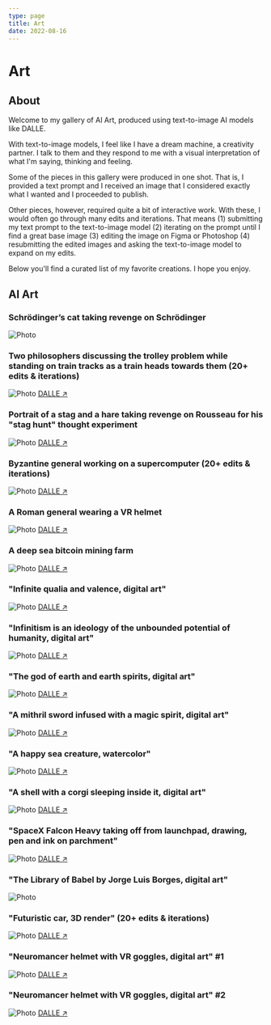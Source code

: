 ```yaml
---
type: page
title: Art
date: 2022-08-16
---
```


# Art


## About

Welcome to my gallery of AI Art, produced using text-to-image AI models like DALLE.

With text-to-image models, I feel like I have a dream machine, a creativity partner. I talk to them and they respond to me with a visual interpretation of what I'm saying, thinking and feeling.

Some of the pieces in this gallery were produced in one shot. That is, I provided a text prompt and I received an image that I considered exactly what I wanted and I proceeded to publish.

Other pieces, however, required quite a bit of interactive work. With these, I would often go through many edits and iterations. That means (1) submitting my text prompt to the text-to-image model (2) iterating on the prompt until I find a great base image (3) editing the image on Figma or Photoshop (4) resubmitting the edited images and asking the text-to-image model to expand on my edits.

Below you'll find a curated list of my favorite creations. I hope you enjoy.

## AI Art

### Schrödinger’s cat taking revenge on Schrödinger

<Image
  src="/images/schrodingers-cat-revenge.jpeg"
  alt="Photo"
  width={1024}
  height={1024}
  priority
  className="next-image"
/>

### Two philosophers discussing the trolley problem while standing on train tracks as a train heads towards them (20+ edits & iterations)

<Image
  src="/images/philosophers-train-tracks.png"
  alt="Photo"
  width={1024}
  height={1024}
  priority
  className="next-image"
/>
[DALLE ↗ ](https://labs.openai.com/s/55PdVZOOjPsWyZMydeYKNAcO)

### Portrait of a stag and a hare taking revenge on Rousseau for his "stag hunt" thought experiment

<Image
  src="/images/stag-hare-hunters.png"
  alt="Photo"
  width={1024}
  height={1024}
  priority
  className="next-image"
/>
[DALLE ↗ ](https://labs.openai.com/s/lW1VEMpvlZ8qyy4m78eUw5NP)

### Byzantine general working on a supercomputer (20+ edits & iterations)

<Image
  src="/images/byzantine-general.png"
  alt="Photo"
  width={1024}
  height={1024}
  priority
  className="next-image"
/>
[DALLE ↗ ](https://labs.openai.com/s/nrLudvF2t8b65C2ZMxYhnc4q)

### A Roman general wearing a VR helmet

<Image
  src="/images/roman-general-neuromancer-helmet.png"
  alt="Photo"
  width={1024}
  height={1024}
  priority
  className="next-image"
/>
[DALLE ↗ ](https://labs.openai.com/s/l8drd9MpTKjm7RzTfrPyhZMe)

### A deep sea bitcoin mining farm

<Image
  src="/images/deep-sea-bitcoin-mining.png"
  alt="Photo"
  width={1024}
  height={1024}
  priority
  className="next-image"
/>
[DALLE ↗ ](https://labs.openai.com/s/W01t4NNdiyrTM3zGSxB1PZOe)

### "Infinite qualia and valence, digital art"

<Image
  src="/images/infinite-qualia-valence.png"
  alt="Photo"
  width={1024}
  height={1024}
  priority
  className="next-image"
/>
[DALLE ↗ ](https://labs.openai.com/s/nTV5aiMsvNWWDX9sz1EXKfIS)

### "Infinitism is an ideology of the unbounded potential of humanity, digital art"

<Image
  src="/images/infinitism-unbounded-potential.png"
  alt="Photo"
  width={1024}
  height={1024}
  priority
  className="next-image"
/>
[DALLE ↗ ](https://labs.openai.com/s/75I3rY2wat8HuIKzJw1MjuGS)

### "The god of earth and earth spirits, digital art"

<Image
  src="/images/god-earth-spirits.png"
  alt="Photo"
  width={1024}
  height={1024}
  priority
  className="next-image"
/>
[DALLE ↗ ](https://labs.openai.com/s/yy6j2MuMG9HrfEP3oB3Jo2Rd)

### "A mithril sword infused with a magic spirit, digital art"

<Image
  src="/images/mithril-sword.png"
  alt="Photo"
  width={1024}
  height={1024}
  priority
  className="next-image"
/>
[DALLE ↗ ](https://labs.openai.com/s/AizLDH75i0THP5m1ePalx2uc)

### "A happy sea creature, watercolor"

<Image
  src="/images/happy-sea-creature.png"
  alt="Photo"
  width={1024}
  height={1024}
  priority
  className="next-image"
/>
[DALLE ↗ ](https://labs.openai.com/s/HJIgPVvOMAXKn1wMZy9UV5rs)

### "A shell with a corgi sleeping inside it, digital art"

<Image
  src="/images/corgi-sleeping-shell.png"
  alt="Photo"
  width={1024}
  height={1024}
  priority
  className="next-image"
/>
[DALLE ↗ ](https://labs.openai.com/s/S56pjjDvYPITYjHaSxwuiGBG)

### "SpaceX Falcon Heavy taking off from launchpad, drawing, pen and ink on parchment"

<Image
  src="/images/rocket-taking-off.png"
  alt="Photo"
  width={1024}
  height={1024}
  priority
  className="next-image"
/>
[DALLE ↗ ](https://labs.openai.com/s/ErMtmRaL6697MOV7h07W5leu)

### "The Library of Babel by Jorge Luis Borges, digital art"

<Image
  src="/images/library-of-babel.jpeg"
  alt="Photo"
  width={1024}
  height={1024}
  priority
  className="next-image"
/>

### "Futuristic car, 3D render" (20+ edits & iterations)

<Image
  src="/images/futuristic-car-3d-render.png"
  alt="Photo"
  width={1024}
  height={1024}
  priority
  className="next-image"
/>
[DALLE ↗ ](https://labs.openai.com/s/XMLR5tSnVmbCQ5o246PHnEtp)

### "Neuromancer helmet with VR goggles, digital art" #1

<Image
  src="/images/vr-neuromancer-helmet-1.png"
  alt="Photo"
  width={1024}
  height={1024}
  priority
  className="next-image"
/>
[DALLE ↗ ](https://labs.openai.com/s/QQ1NnS7yMKYgj3NVYtvf1xLy)

### "Neuromancer helmet with VR goggles, digital art" #2

<Image
  src="/images/vr-neuromancer-helmet-2.png"
  alt="Photo"
  width={1024}
  height={1024}
  priority
  className="next-image"
/>
[DALLE ↗ ](https://labs.openai.com/s/48t7xDzry6oWXCTPGu5sWRtv)
